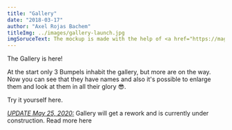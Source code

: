 ```yaml
---
title: "Gallery"
date: "2018-03-17"
author: "Axel Rojas Bachem"
titleImg: ../images/gallery-launch.jpg
imgSoruceText: The mockup is made with the help of <a href="https://magicmockups.com/" target="_blank" rel="noreferrer">magicmockups</a>
---
```


The Gallery is here!

At the start only 3 Bumpels inhabit the gallery, but more are on the way. Now you can see that they have names and also it's possible to enlarge them and look at them in all their glory :sunglasses:.

Try it yourself <Link to="/gallery">here</Link>.

_<ins>UPDATE May 25, 2020:</ins>_
Gallery will get a rework and is currently under construction. Read more <Link to="/blog/post/relaunch">here</Link>
